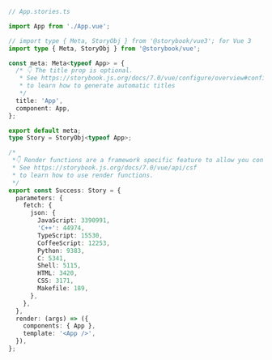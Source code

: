 ```ts
// App.stories.ts

import App from './App.vue';

// import type { Meta, StoryObj } from '@storybook/vue3'; for Vue 3
import type { Meta, StoryObj } from '@storybook/vue';

const meta: Meta<typeof App> = {
  /* 👇 The title prop is optional.
   * See https://storybook.js.org/docs/7.0/vue/configure/overview#configure-story-loading
   * to learn how to generate automatic titles
   */
  title: 'App',
  component: App,
};

export default meta;
type Story = StoryObj<typeof App>;

/*
 *👇 Render functions are a framework specific feature to allow you control on how the component renders.
 * See https://storybook.js.org/docs/7.0/vue/api/csf
 * to learn how to use render functions.
 */
export const Success: Story = {
  parameters: {
    fetch: {
      json: {
        JavaScript: 3390991,
        'C++': 44974,
        TypeScript: 15530,
        CoffeeScript: 12253,
        Python: 9383,
        C: 5341,
        Shell: 5115,
        HTML: 3420,
        CSS: 3171,
        Makefile: 189,
      },
    },
  },
  render: (args) => ({
    components: { App },
    template: '<App />',
  }),
};
```

